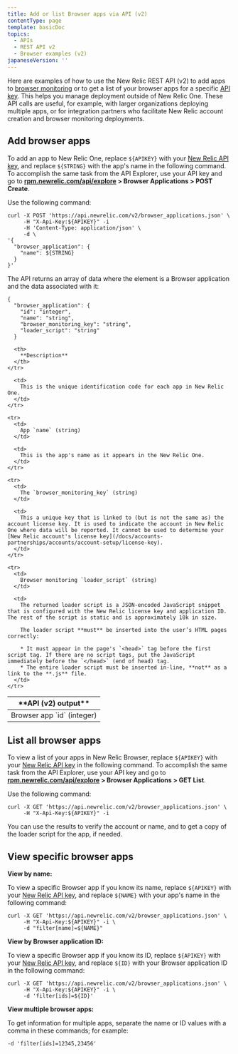 ```yaml
---
title: Add or list Browser apps via API (v2)
contentType: page
template: basicDoc
topics:
  - APIs
  - REST API v2
  - Browser examples (v2)
japaneseVersion: ''
---
```


Here are examples of how to use the New Relic REST API (v2) to add apps to [browser monitoring](/docs/browser/new-relic-browser/welcome-new-relic-browser/new-relic-browser) or to get a list of your browser apps for a specific [API key](/docs/apis/rest-api-v2/requirements/api-keys). This helps you manage deployment outside of New Relic One. These API calls are useful, for example, with larger organizations deploying multiple apps, or for integration partners who facilitate New Relic account creation and browser monitoring deployments.

## Add browser apps

To add an app to New Relic One, replace `${APIKEY}` with your [New Relic API key](/docs/apis/rest-api-v2/requirements/api-keys#rest-api-key), and replace `${STRING}` with the app's name in the following command. To accomplish the same task from the API Explorer, use your API key and go to **[rpm.newrelic.com/api/explore](https://rpm.newrelic.com/api/explore) > Browser Applications > POST Create**.

Use the following command:

```
curl -X POST 'https://api.newrelic.com/v2/browser_applications.json' \
     -H "X-Api-Key:${APIKEY}" -i 
     -H 'Content-Type: application/json' \
     -d \
'{
  "browser_application": {
    "name": ${STRING}
  }
}'
```

The API returns an array of data where the element is a Browser application and the data associated with it:

```
{
  "browser_application": {
    "id": "integer",
    "name": "string",
    "browser_monitoring_key": "string",
    "loader_script": "string"
  }
```

<Table>
  <thead>
    <tr>
      <th width={250}>
        **API (v2) output**
      </th>

      <th>
        **Description**
      </th>
    </tr>
  </thead>

  <tbody>
    <tr>
      <td>
        Browser app `id` (integer)
      </td>

      <td>
        This is the unique identification code for each app in New Relic One.
      </td>
    </tr>

    <tr>
      <td>
        App `name` (string)
      </td>

      <td>
        This is the app's name as it appears in the New Relic One.
      </td>
    </tr>

    <tr>
      <td>
        The `browser_monitoring_key` (string)
      </td>

      <td>
        This a unique key that is linked to (but is not the same as) the account license key. It is used to indicate the account in New Relic One where data will be reported. It cannot be used to determine your [New Relic account's license key](/docs/accounts-partnerships/accounts/account-setup/license-key).
      </td>
    </tr>

    <tr>
      <td>
        Browser monitoring `loader_script` (string)
      </td>

      <td>
        The returned loader script is a JSON-encoded JavaScript snippet that is configured with the New Relic license key and application ID. The rest of the script is static and is approximately 10k in size.

        The loader script **must** be inserted into the user’s HTML pages correctly:

        * It must appear in the page's `<head>` tag before the first script tag. If there are no script tags, put the JavaScript immediately before the `</head>` (end of head) tag.
        * The entire loader script must be inserted in-line, **not** as a link to the **.js** file.
      </td>
    </tr>
  </tbody>
</Table>

## List all browser apps

To view a list of your apps in New Relic Browser, replace `${APIKEY}` with your [New Relic API key](/docs/apis/rest-api-v2/requirements/api-keys#rest-api-key) in the following command. To accomplish the same task from the API Explorer, use your API key and go to **[rpm.newrelic.com/api/explore](https://rpm.newrelic.com/api/explore) > Browser Applications > GET List**.

Use the following command:

```
curl -X GET 'https://api.newrelic.com/v2/browser_applications.json' \
     -H "X-Api-Key:${APIKEY}" -i
```

You can use the results to verify the account or name, and to get a copy of the loader script for the app, if needed.

## View specific browser apps

**View by name:**

To view a specific Browser app if you know its name, replace `${APIKEY}` with your [New Relic API key](/docs/apis/rest-api-v2/requirements/api-keys#rest-api-key), and replace `${NAME}` with your app's name in the following command:

```
curl -X GET 'https://api.newrelic.com/v2/browser_applications.json' \
     -H "X-Api-Key:${APIKEY}" -i \
     -d "filter[name]=${NAME}"
```

**View by Browser application ID:**

To view a specific Browser app if you know its ID, replace `${APIKEY}` with your [New Relic API key](/docs/apis/rest-api-v2/requirements/api-keys#rest-api-key), and replace `${ID}` with your Browser application ID in the following command:

```
curl -X GET 'https://api.newrelic.com/v2/browser_applications.json' \
     -H "X-Api-Key:${APIKEY}" -i \
     -d 'filter[ids]=${ID}'
```

**View multiple browser apps:**

To get information for multiple apps, separate the name or ID values with a comma in these commands; for example:

```
-d 'filter[ids]=12345,23456'
```
